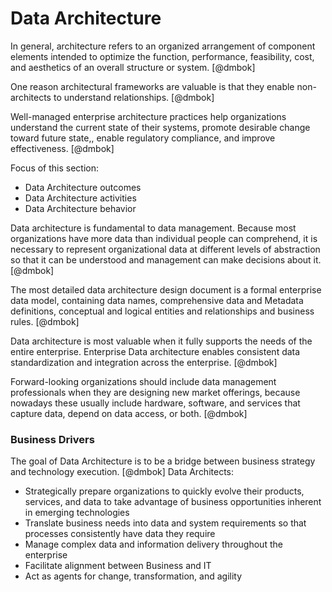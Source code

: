 # Data Architecture

In general, architecture refers to an organized arrangement of component elements intended to optimize the function, performance, feasibility, cost, and aesthetics of an overall structure or system. [@dmbok]

One reason architectural frameworks  are valuable is that they enable non-architects to understand relationships. [@dmbok]

Well-managed enterprise architecture practices help organizations understand the current state of their systems, promote desirable change toward future state,, enable regulatory compliance, and improve effectiveness. [@dmbok]

Focus of this section:

 * Data Architecture outcomes
 * Data Architecture activities
 * Data Architecture behavior
 
Data architecture is fundamental to data management. Because most organizations have more data than individual people can comprehend, it is necessary to represent organizational data at different levels of abstraction so that it can be understood and management can make decisions about it. [@dmbok]

The most detailed data architecture design document is a formal enterprise data model, containing data names, comprehensive data and Metadata definitions, conceptual and logical entities and relationships and business rules. [@dmbok]

Data architecture is most valuable when it fully supports the needs of the entire enterprise. Enterprise Data architecture enables consistent data standardization and integration across the enterprise. [@dmbok]

Forward-looking organizations should include data management professionals when they are designing new market offerings, because nowadays these usually include hardware, software, and services that capture data, depend on data access, or both. [@dmbok]

### Business Drivers

The goal of Data Architecture is to be a bridge between business strategy and technology execution. [@dmbok] Data Architects:

 * Strategically prepare organizations to quickly evolve their products, services, and data to take advantage of business opportunities inherent in emerging technologies
 * Translate business needs into data and system requirements so that processes consistently have data they require 
 * Manage complex data and information delivery throughout the enterprise
 * Facilitate alignment between Business and IT
 * Act as agents for change, transformation, and agility
 

